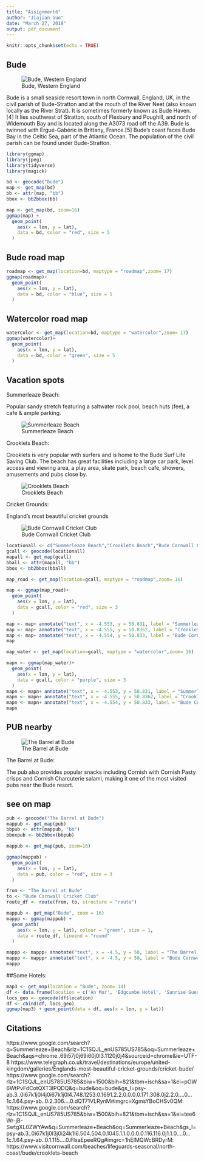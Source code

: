 ---
title: "Assignment6"
author: "Jiajian Guo"
date: "March 27, 2018"
output: pdf_document
---

```{r setup, include=FALSE}
knitr::opts_chunk$set(echo = TRUE)
```

## Bude
![Bude, Western England](bude.jpg )

Bude is a small seaside resort town in north Cornwall, England, UK, in the civil parish of Bude-Stratton and at the mouth of the River Neet (also known locally as the River Strat). It is sometimes formerly known as Bude Haven.[4] It lies southwest of Stratton, south of Flexbury and Poughill, and north of Widemouth Bay and is located along the A3073 road off the A39. Bude is twinned with Ergué-Gabéric in Brittany, France.[5] Bude's coast faces Bude Bay in the Celtic Sea, part of the Atlantic Ocean. The population of the civil parish can be found under Bude-Stratton.

```{r, include=FALSE}
library(ggmap)
library(jpeg)
library(tidyverse)
library(magick)
```

```{r message=FALSE, warning=FALSE, echo = FALSE}
bd <- geocode("bude")
map <- get_map(bd)
bb <- attr(map, "bb")
bbox <- bb2bbox(bb)

map <- get_map(bd, zoom=16)
ggmap(map) +
  geom_point(
    aes(x = lon, y = lat),
    data = bd, color = "red", size = 5
  )


```

\newpage

## Bude road map

```{r message=FALSE, warning=FALSE, echo = FALSE}
roadmap <- get_map(location=bd, maptype = "roadmap",zoom= 17)
ggmap(roadmap)+
  geom_point(
    aes(x = lon, y = lat),
    data = bd, color = "blue", size = 5
  )

```

## Watercolor road map

```{r message=FALSE, warning=FALSE, echo = FALSE}

watercolor <- get_map(location=bd, maptype = "watercolor",zoom= 17)
ggmap(watercolor)+
  geom_point(
    aes(x = lon, y = lat),
    data = bd, color = "green", size = 5
  )

```

## Vacation spots

Summerleaze Beach:

Popular sandy stretch featuring a saltwater rock pool, beach huts (fee), a cafe & ample parking.


![Summerleaze Beach](SB.jpg )


Crooklets Beach:

Crooklets is very popular with surfers and is home to the Bude Surf Life Saving Club.  The beach has great facilities including a large car park, level access and viewing area, a play area, skate park, beach cafe, showers, amusements and pubs close by. 

![Crooklets Beach](crooklets.jpg )


Cricket Grounds:

England's most beautiful cricket grounds

![Bude Cornwall Cricket Club](cricket.jpg)




```{r message=FALSE, warning=FALSE, echo = FALSE}
locationall <- c("Summerleaze Beach","Crooklets Beach","Bude Cornwall Cricket Club")
gcall <- geocode(locationall)
mapall <- get_map(gcall)
bball <- attr(mapall, "bb")
bbox <- bb2bbox(bball)

map_road <- get_map(location=gcall, maptype = "roadmap",zoom= 16)

map <- ggmap(map_road)+
  geom_point(
    aes(x = lon, y = lat),
    data = gcall, color = "red", size = 3
  )

map <- map+ annotate("text", x = -4.553, y = 50.831, label = "Summerleaze Beach")
map <- map+ annotate("text", x = -4.555, y = 50.8362, label = "Crooklets Beach")
map <- map+ annotate("text", x = -4.554, y = 50.833, label = "Bude Cornwall Cricket Club")
map
```

\newpage

```{r message=FALSE, warning=FALSE, echo = FALSE}
map_water <- get_map(location=gcall, maptype = "watercolor",zoom= 16)

mapn <- ggmap(map_water)+
  geom_point(
    aes(x = lon, y = lat),
    data = gcall, color = "purple", size = 3
  )
mapn <- mapn+ annotate("text", x = -4.553, y = 50.831, label = "Summerleaze Beach")
mapn <- mapn+ annotate("text", x = -4.555, y = 50.8362, label = "Crooklets Beach")
mapn <- mapn+ annotate("text", x = -4.554, y = 50.833, label = "Bude Cornwall Cricket Club")
mapn
```


## PUB nearby

![The Barrel at Bude](pub.jpg )

\newpage

The Barrel at Bude:

The pub also provides popular snacks including Cornish with Cornish Pasty crisps and Cornish Charcuterie salami, making it one of the most visited pubs near the Bude resort. 





\newpage

## see on map

```{r message=FALSE, warning=FALSE, echo = FALSE}
pub <- geocode("The Barrel at Bude")
mappub <- get_map(pub)
bbpub <- attr(mappub, "bb")
bboxpub <- bb2bbox(bbpub)

mappub <- get_map(pub, zoom=16)

ggmap(mappub) +
  geom_point(
    aes(x = lon, y = lat),
    data = pub, color = "red", size = 3
  )
```


```{r message=FALSE, warning=FALSE, echo = FALSE}
from <- "The Barrel at Bude"
to <- "Bude Cornwall Cricket Club"
route_df <- route(from, to, structure = "route")

mappub <- get_map("Bude", zoom = 16)
mappp <- ggmap(mappub) +  
  geom_path(
    aes(x = lon, y = lat), colour = "green", size = 1,
    data = route_df, lineend = "round"
  )

mappp <- mappp+ annotate("text", x = -4.5, y = 50, label = "The Barrel at Bude")
mappp <- mappp+ annotate("text", x = -4.5, y = 50, label = "Bude Cornwall Cricket Club")
mappp
```
##Some Hotels:

```{r message=FALSE, warning=FALSE, echo = FALSE}
map3 <- get_map(location = "Bude", zoom= 14)
df <- data.frame(location = c('An Mor', 'Edgcumbe Hotel', 'Sunrise Guest House'), color = 'blue', stringsAsFactors = FALSE)
locs_geo <- geocode(df$location)
df <- cbind(df, locs_geo)
ggmap(map3) + geom_point(data = df, aes(x = lon, y = lat))

```

## Citations

https://www.google.com/search?q=Summerleaze+Beach&rlz=1C1SQJL_enUS785US785&oq=Summerleaze+Beach&aqs=chrome..69i57j0j69i60j0l3.1120j0j4&sourceid=chrome&ie=UTF-8
https://www.telegraph.co.uk/travel/destinations/europe/united-kingdom/galleries/Englands-most-beautiful-cricket-grounds/cricket-bude/
https://www.google.com/search?rlz=1C1SQJL_enUS785US785&biw=1500&bih=821&tbm=isch&sa=1&ei=pOW6WtPvFdCotQXT3IPQDQ&q=bude&oq=bude&gs_l=psy-ab.3..0i67k1j0l4j0i67k1j0l4.748.1253.0.1691.2.2.0.0.0.0.171.308.0j2.2.0....0...1c.1.64.psy-ab..0.2.306....0.dQT71VLRynM#imgrc=XgmsYBoCHSv0QM:
https://www.google.com/search?rlz=1C1SQJL_enUS785US785&biw=1500&bih=821&tbm=isch&sa=1&ei=tee6Wr-jB-SwtgXL0ZWYAw&q=Summerleaze+Beach&oq=Summerleaze+Beach&gs_l=psy-ab.3..0i67k1j0l3j0i24k1l6.504.504.0.1045.1.1.0.0.0.0.116.116.0j1.1.0....0...1c.1.64.psy-ab..0.1.115....0.FlxaEpeeRQg#imgrc=1hElMQWcBRDyrM:
https://www.visitcornwall.com/beaches/lifeguards-seasonal/north-coast/bude/crooklets-beach
